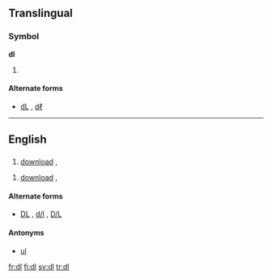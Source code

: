 {{also|DL|dL|dℓ}}

==Translingual==

===Symbol===
'''dl'''

# {{SI-unit-abb2|deci|liter|litre|[[fluid measure]]}}

====Alternate forms====
* [[dL]] , [[dℓ]]

----

==English==

==={{initialism}}===
{{en-noun}}
# {{computing}} [[download]] , {{alternate form of|DL}} 

{{en-verb}}
# {{computing}} [[download]] , {{alternate form of|DL}}

====Alternate forms====
* {{sense|download}} [[DL]] , [[d/l]] , [[D/L]]

====Antonyms====
* {{sense|computing}} [[ul]]


[[fr:dl]]
[[fi:dl]]
[[sv:dl]]
[[tr:dl]]